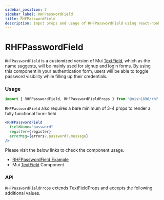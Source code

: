```yaml
---
sidebar_position: 2
sidebar_label: RHFPasswordField
title: RHFPasswordField
description: Input props and usage of RHFPasswordField using react-hook-form.
---
```



# RHFPasswordField

`RHFPasswordField` is a customized version of Mui [TextField](https://mui.com/material-ui/react-text-field/),
which as the name suggests, will be mainly used for signup and login forms. By using this component in your
authentication form, users will be able to toggle password visibility while filling up their credentials.

### Usage

```js
import { RHFPasswordField, RHFPasswordFieldProps } from "@nish1896/rhf-mui-components";
```

`RHFPasswordField` also requires a bare minimum of 3-4 props to render a fully functional form-field.

```jsx
<RHFPasswordField
  fieldName="password"
  register={register}
  errorMsg={errors?.password?.message}
/>
```

Please visit the below links to check the component usage.

- [RHFPasswordField Example](https://mui.com/material-ui/react-text-field/)
- Mui [TextField](https://mui.com/material-ui/react-text-field/) Component

### API

`RHFPasswordFieldProps` extends [TextFieldProps](https://mui.com/material-ui/api/text-field/) and accepts the following additional values.

<RHFPasswordFieldPropsTable />
